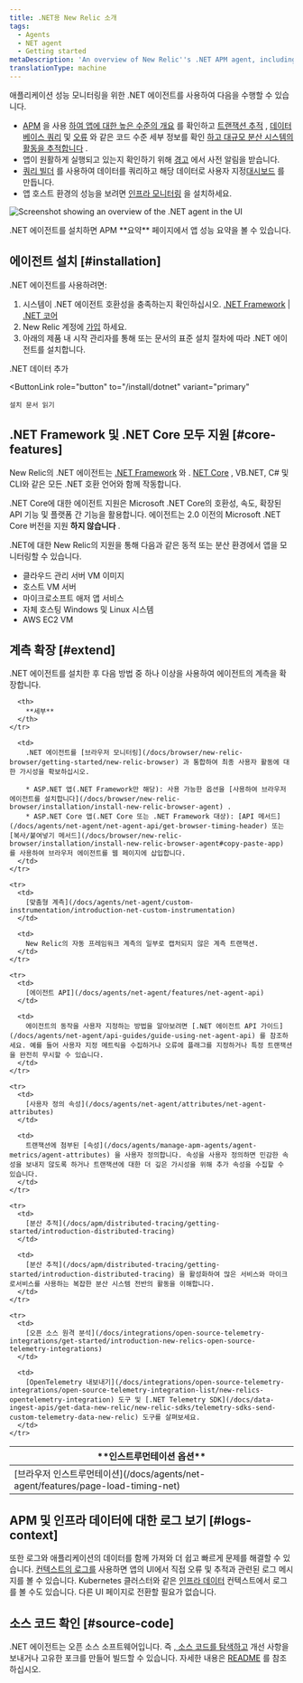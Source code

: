 ```yaml
---
title: .NET용 New Relic 소개
tags:
  - Agents
  - NET agent
  - Getting started
metaDescription: 'An overview of New Relic''s .NET APM agent, including features, resources for installation, configuration, and troubleshooting.'
translationType: machine
---
```



애플리케이션 성능 모니터링을 위한 .NET 에이전트를 사용하여 다음을 수행할 수 있습니다.

* [APM](/docs/apm/new-relic-apm/getting-started/welcome-new-relic-apm) 을 사용 [하여 앱에 대한 높은 수준의 개요](/docs/apm/applications-menu/monitoring/apm-overview-page) 를 확인하고 [트랜잭션 추적](/docs/apm/transactions/transaction-traces/transaction-traces) , [데이터베이스 쿼리](/docs/apm/transactions/transaction-traces/sql-statements) 및 [오류](/docs/apm/applications-menu/events/view-apm-error-analytics) 와 같은 코드 수준 세부 정보를 확인 [하고 대규모 분산 시스템의 활동을 추적합니다](/docs/apm/distributed-tracing/getting-started/introduction-distributed-tracing) .
* 앱이 원활하게 실행되고 있는지 확인하기 위해 [경고](/docs/alerts/alert-policies/understanding-alert-policies/alerting-new-relic) 에서 사전 알림을 받습니다.
* [쿼리 빌더](/docs/query-your-data/explore-query-data/query-builder/use-advanced-nrql-mode-specify-data) 를 사용하여 데이터를 쿼리하고 해당 데이터로 사용자 지정[대시보드](/docs/query-your-data/explore-query-data/dashboards/introduction-new-relic-one-dashboards) 를 만듭니다.
* 앱 호스트 환경의 성능을 보려면 [인프라 모니터링](/docs/infrastructure/new-relic-infrastructure/installation/install-infrastructure-windows-server) 을 설치하세요.

<img
  title="Screenshot showing an overview of the .NET agent in the UI"
  alt="Screenshot showing an overview of the .NET agent in the UI"
  src={apmOverviewoftheDotnetAgent}
/>

<figcaption>
  .NET 에이전트를 설치하면 APM **요약** 페이지에서 앱 성능 요약을 볼 수 있습니다.
</figcaption>

## 에이전트 설치 [#installation]

.NET 에이전트를 사용하려면:

1. 시스템이 .NET 에이전트 호환성을 충족하는지 확인하십시오. [.NET Framework](/docs/apm/agents/net-agent/getting-started/net-agent-compatibility-requirements-net-framework) \| [.NET 코어](/docs/apm/agents/net-agent/getting-started/net-agent-compatibility-requirements-net-core)
2. New Relic 계정에 [가입](https://newrelic.com/signup) 하세요.
3. 아래의 제품 내 시작 관리자를 통해 또는 문서의 표준 설치 절차에 따라 .NET 에이전트를 설치합니다.

<ButtonGroup>
  <ButtonLink
    role="button"
    to="https://one.newrelic.com/launcher/nr1-core.settings?pane=eyJuZXJkbGV0SWQiOiJ0dWNzb24ucGxnLWluc3RydW1lbnQtZXZlcnl0aGluZyJ9&cards[0]=eyJuZXJkbGV0SWQiOiJzZXR1cC1uZXJkbGV0cy5zZXR1cC1kb3RuZXQtaW50ZWdyYXRpb24iLCJhY2NvdW50SWQiOjI2NDA0MDl9&platform[accountId]=1"
    variant="primary"
  >
    .NET 데이터 추가
  </ButtonLink>

  <ButtonLink
    role="button"
    to="/install/dotnet"
    variant="primary"
  >
    설치 문서 읽기
  </ButtonLink>
</ButtonGroup>

## .NET Framework 및 .NET Core 모두 지원 [#core-features]

New Relic의 .NET 에이전트는 [.NET Framework](/docs/agents/net-agent/getting-started/compatibility-requirements-net-framework-agent) 와 . [NET Core](/docs/agents/net-agent/getting-started/net-agent-compatibility-requirements-net-core) , VB.NET, C# 및 CLI와 같은 모든 .NET 호환 언어와 함께 작동합니다.

.NET Core에 대한 에이전트 지원은 Microsoft .NET Core의 호환성, 속도, 확장된 API 기능 및 플랫폼 간 기능을 활용합니다. 에이전트는 2.0 이전의 Microsoft .NET Core 버전을 지원 **하지 않습니다** .

.NET에 대한 New Relic의 지원을 통해 다음과 같은 동적 또는 분산 환경에서 앱을 모니터링할 수 있습니다.

* 클라우드 관리 서버 VM 이미지
* 호스트 VM 서버
* 마이크로소프트 애저 앱 서비스
* 자체 호스팅 Windows 및 Linux 시스템
* AWS EC2 VM

## 계측 확장 [#extend]

.NET 에이전트를 설치한 후 다음 방법 중 하나 이상을 사용하여 에이전트의 계측을 확장합니다.

<table>
  <thead>
    <tr>
      <th style={{ width: "200px" }}>
        **인스트루먼테이션 옵션**
      </th>

      <th>
        **세부**
      </th>
    </tr>
  </thead>

  <tbody>
    <tr>
      <td>
        [브라우저 인스트루먼테이션](/docs/agents/net-agent/features/page-load-timing-net)
      </td>

      <td>
        .NET 에이전트를 [브라우저 모니터링](/docs/browser/new-relic-browser/getting-started/new-relic-browser) 과 통합하여 최종 사용자 활동에 대한 가시성을 확보하십시오.

        * ASP.NET 앱(.NET Framework만 해당): 사용 가능한 옵션을 [사용하여 브라우저 에이전트를 설치합니다](/docs/browser/new-relic-browser/installation/install-new-relic-browser-agent) .
        * ASP.NET Core 앱(.NET Core 또는 .NET Framework 대상): [API 메서드](/docs/agents/net-agent/net-agent-api/get-browser-timing-header) 또는 [복사/붙여넣기 메서드](/docs/browser/new-relic-browser/installation/install-new-relic-browser-agent#copy-paste-app) 를 사용하여 브라우저 에이전트를 웹 페이지에 삽입합니다.
      </td>
    </tr>

    <tr>
      <td>
        [맞춤형 계측](/docs/agents/net-agent/custom-instrumentation/introduction-net-custom-instrumentation)
      </td>

      <td>
        New Relic의 자동 프레임워크 계측의 일부로 캡처되지 않은 계측 트랜잭션.
      </td>
    </tr>

    <tr>
      <td>
        [에이전트 API](/docs/agents/net-agent/features/net-agent-api)
      </td>

      <td>
        에이전트의 동작을 사용자 지정하는 방법을 알아보려면 [.NET 에이전트 API 가이드](/docs/agents/net-agent/api-guides/guide-using-net-agent-api) 를 참조하세요. 예를 들어 사용자 지정 메트릭을 수집하거나 오류에 플래그를 지정하거나 특정 트랜잭션을 완전히 무시할 수 있습니다.
      </td>
    </tr>

    <tr>
      <td>
        [사용자 정의 속성](/docs/agents/net-agent/attributes/net-agent-attributes)
      </td>

      <td>
        트랜잭션에 첨부된 [속성](/docs/agents/manage-apm-agents/agent-metrics/agent-attributes) 을 사용자 정의합니다. 속성을 사용자 정의하면 민감한 속성을 보내지 않도록 하거나 트랜잭션에 대한 더 깊은 가시성을 위해 추가 속성을 수집할 수 있습니다.
      </td>
    </tr>

    <tr>
      <td>
        [분산 추적](/docs/apm/distributed-tracing/getting-started/introduction-distributed-tracing)
      </td>

      <td>
        [분산 추적](/docs/apm/distributed-tracing/getting-started/introduction-distributed-tracing) 을 활성화하여 많은 서비스와 마이크로서비스를 사용하는 복잡한 분산 시스템 전반의 활동을 이해합니다.
      </td>
    </tr>

    <tr>
      <td>
        [오픈 소스 원격 분석](/docs/integrations/open-source-telemetry-integrations/get-started/introduction-new-relics-open-source-telemetry-integrations)
      </td>

      <td>
        [OpenTelemetry 내보내기](/docs/integrations/open-source-telemetry-integrations/open-source-telemetry-integration-list/new-relics-opentelemetry-integration) 도구 및 [.NET Telemetry SDK](/docs/data-ingest-apis/get-data-new-relic/new-relic-sdks/telemetry-sdks-send-custom-telemetry-data-new-relic) 도구를 살펴보세요.
      </td>
    </tr>
  </tbody>
</table>

## APM 및 인프라 데이터에 대한 로그 보기 [#logs-context]

또한 로그와 애플리케이션의 데이터를 함께 가져와 더 쉽고 빠르게 문제를 해결할 수 있습니다. [컨텍스트의 로그를](/logs/logs-context/net-configure-logs-context-all) 사용하면 앱의 UI에서 직접 오류 및 추적과 관련된 로그 메시지를 볼 수 있습니다. Kubernetes 클러스터와 같은 [인프라 데이터](/docs/logs/forward-logs/forward-your-logs-using-infrastructure-agent/) 컨텍스트에서 로그를 볼 수도 있습니다. 다른 UI 페이지로 전환할 필요가 없습니다.

## 소스 코드 확인 [#source-code]

.NET 에이전트는 오픈 소스 소프트웨어입니다. 즉 [, 소스 코드를 탐색하고](https://github.com/newrelic/newrelic-dotnet-agent) 개선 사항을 보내거나 고유한 포크를 만들어 빌드할 수 있습니다. 자세한 내용은 [README](https://github.com/newrelic/newrelic-dotnet-agent/blob/main/README.md) 를 참조하십시오.